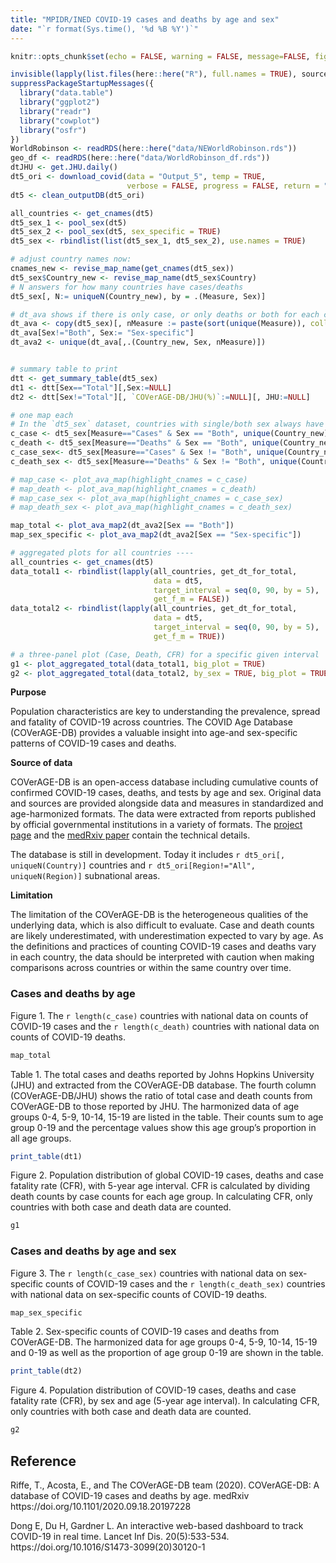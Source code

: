 ```yaml
---
title: "MPIDR/INED COVID-19 cases and deaths by age and sex"
date: "`r format(Sys.time(), '%d %B %Y')`"
---
```



```r
knitr::opts_chunk$set(echo = FALSE, warning = FALSE, message=FALSE, fig.width=8, fig.height=6)
```
 
```r
invisible(lapply(list.files(here::here("R"), full.names = TRUE), source))
suppressPackageStartupMessages({
  library("data.table")
  library("ggplot2")
  library("readr")
  library("cowplot")
  library("osfr")
})
WorldRobinson <- readRDS(here::here("data/NEWorldRobinson.rds"))
geo_df <- readRDS(here::here("data/WorldRobinson_df.rds"))
dtJHU <- get.JHU.daily()
dt5_ori <- download_covid(data = "Output_5", temp = TRUE, 
                          verbose = FALSE, progress = FALSE, return = "data.table") 
dt5 <- clean_outputDB(dt5_ori)
```

```r
all_countries <- get_cnames(dt5)
dt5_sex_1 <- pool_sex(dt5)
dt5_sex_2 <- pool_sex(dt5, sex_specific = TRUE)
dt5_sex <- rbindlist(list(dt5_sex_1, dt5_sex_2), use.names = TRUE)

# adjust country names now:
cnames_new <- revise_map_name(get_cnames(dt5_sex))
dt5_sex$Country_new <- revise_map_name(dt5_sex$Country)
# N answers for how many countries have cases/deaths
dt5_sex[, N:= uniqueN(Country_new), by = .(Measure, Sex)] 

# dt_ava shows if there is only case, or only deaths or both for each country by sex
dt_ava <- copy(dt5_sex)[, nMeasure := paste(sort(unique(Measure)), collapse = "_"), by = .(Sex, Country_new)]
dt_ava[Sex!="Both", Sex:= "Sex-specific"]
dt_ava2 <- unique(dt_ava[,.(Country_new, Sex, nMeasure)])


# summary table to print
dtt <- get_summary_table(dt5_sex)
dt1 <- dtt[Sex=="Total"][,Sex:=NULL]
dt2 <- dtt[Sex!="Total"][, `COVerAGE-DB/JHU(%)`:=NULL][, JHU:=NULL]

# one map each 
# In the `dt5_sex` dataset, countries with single/both sex always have total
c_case <- dt5_sex[Measure=="Cases" & Sex == "Both", unique(Country_new)]
c_death <- dt5_sex[Measure=="Deaths" & Sex == "Both", unique(Country_new)]
c_case_sex<- dt5_sex[Measure=="Cases" & Sex != "Both", unique(Country_new)]
c_death_sex <- dt5_sex[Measure=="Deaths" & Sex != "Both", unique(Country_new)]

# map_case <- plot_ava_map(highlight_cnames = c_case)
# map_death <- plot_ava_map(highlight_cnames = c_death)
# map_case_sex <- plot_ava_map(highlight_cnames = c_case_sex)
# map_death_sex <- plot_ava_map(highlight_cnames = c_death_sex)

map_total <- plot_ava_map2(dt_ava2[Sex == "Both"])
map_sex_specific <- plot_ava_map2(dt_ava2[Sex == "Sex-specific"])

# aggregated plots for all countries ---- 
all_countries <- get_cnames(dt5)
data_total1 <- rbindlist(lapply(all_countries, get_dt_for_total, 
                                data = dt5,
                                target_interval = seq(0, 90, by = 5),
                                get_f_m = FALSE))
data_total2 <- rbindlist(lapply(all_countries, get_dt_for_total, 
                                data = dt5,
                                target_interval = seq(0, 90, by = 5),
                                get_f_m = TRUE))

# a three-panel plot (Case, Death, CFR) for a specific given interval
g1 <- plot_aggregated_total(data_total1, big_plot = TRUE)
g2 <- plot_aggregated_total(data_total2, by_sex = TRUE, big_plot = TRUE)

```

**Purpose**  

Population characteristics are key to understanding the prevalence, spread and fatality of COVID-19 across countries. The COVID Age Database (COVerAGE-DB) provides a valuable insight into age-and sex-specific patterns of COVID-19 cases and deaths.

**Source of data**

COVerAGE-DB is an open-access database including cumulative counts of confirmed COVID-19 cases, deaths, and tests by age and sex. Original data and sources are provided alongside data and measures in standardized and age-harmonized formats. The data were extracted from reports published by official governmental institutions in a variety of formats.
The [project page](https://github.com/timriffe/covid_age) and the [medRxiv paper](https://www.medrxiv.org/content/10.1101/2020.09.18.20197228v2) contain the technical details. 

The database is still in development. Today it includes `r dt5_ori[, uniqueN(Country)]` countries and `r dt5_ori[Region!="All", uniqueN(Region)]` subnational areas.


**Limitation**  

The limitation of the COVerAGE-DB is the heterogeneous qualities of the underlying data, which is also difficult to evaluate. Case and death counts are likely underestimated, with underestimation expected to vary by age. As the definitions and practices of counting COVID-19 cases and deaths vary in each country, the data should be interpreted with caution when making comparisons across countries or within the same country over time.

### Cases and deaths by age

Figure 1. The `r length(c_case)` countries with national data on counts of COVID-19 cases and the `r length(c_death)` countries with national data on counts of COVID-19 deaths.

```r
map_total
```

Table 1. The total cases and deaths reported by Johns Hopkins University (JHU) and extracted from the COVerAGE-DB database. The fourth column (COVerAGE-DB/JHU) shows the ratio of total case and death counts from COVerAGE-DB to those reported by JHU. The harmonized data of age groups 0-4, 5-9, 10-14, 15-19 are listed in the table. Their counts sum to age group 0-19 and the percentage values show this age group’s proportion in all age groups. 

```r
print_table(dt1)
```

Figure 2. Population distribution of global COVID-19 cases, deaths and case fatality rate (CFR), with 5-year age interval. CFR is calculated by dividing death counts by case counts for each age group. In calculating CFR, only countries with both case and death data are counted.

```r
g1
```


### Cases and deaths by age and sex

Figure 3. The `r length(c_case_sex)` countries with national data on sex-specific counts of COVID-19 cases and the `r length(c_death_sex)` countries with national data on sex-specific counts of COVID-19 deaths.

```r
map_sex_specific
```

Table 2. Sex-specific counts of COVID-19 cases and deaths from COVerAGE-DB. The harmonized data for age groups 0-4, 5-9, 10-14, 15-19 and 0-19 as well as the proportion of age group 0-19 are shown in the table.

```r
print_table(dt2)
```

Figure 4. Population distribution of COVID-19 cases, deaths and case fatality rate (CFR), by sex and age (5-year age interval). In calculating CFR, only countries with both case and death data are counted.

```r
g2
```


## Reference  

Riffe, T., Acosta, E., and The COVerAGE-DB team (2020). COVerAGE-DB: A database of COVID-19 cases and deaths by age. medRxiv https://doi.org/10.1101/2020.09.18.20197228

Dong E, Du H, Gardner L. An interactive web-based dashboard to track COVID-19 in real time. Lancet Inf Dis. 20(5):533-534. https://doi.org/10.1016/S1473-3099(20)30120-1
